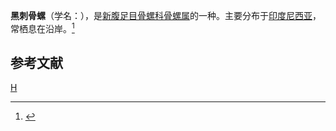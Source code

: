 {{Speciesbox 
| taxon = Murex nigrispinosus
| binomial_authority = Reeve
}}
'''黑刺骨螺'''（学名：''{{lang|la|Murex nigrispinosus}}''），是[[新腹足目|新腹足目]][[骨螺科|骨螺科]][[骨螺属|骨螺属]]的一种。主要分布于[[印度尼西亚|印度尼西亚]]，常栖息在沿岸。<ref>{{cite web|url=http://shell.sinica.edu.tw/chinese/shellbase_detail.php?science_no=6185|title=国际贝库：黑刺骨螺|publisher=台湾贝类资料库|accessdate=2009-08-11|archive-date=2016-03-04|archive-url=https://web.archive.org/web/20160304103354/http://shell.sinica.edu.tw/chinese/shellbase_detail.php?science_no=6185|dead-url=no}}</ref>

== 参考文献 ==
{{reflist}}
{{taxonbar}}
[[Category:骨螺属|H]]